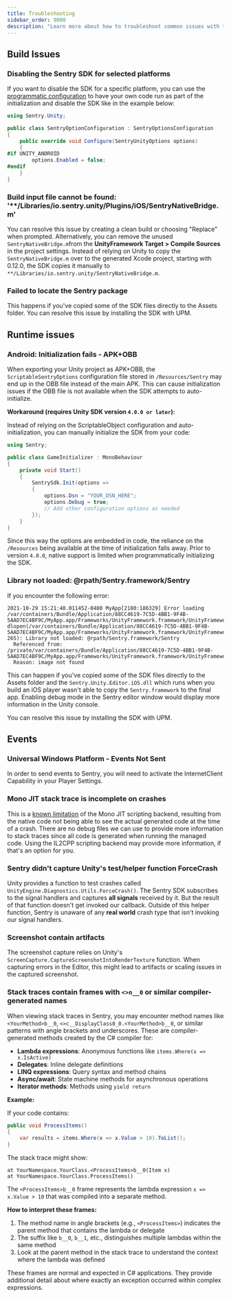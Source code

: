 ```yaml
---
title: Troubleshooting
sidebar_order: 9000
description: "Learn more about how to troubleshoot common issues with the Unity SDK. "
---
```


## Build Issues

### Disabling the Sentry SDK for selected platforms

If you want to disable the SDK for a specific platform, you can use the [programmatic configuration](/platforms/unity/configuration/options/programmatic-configuration/) to have your own code run as part of the initialization and disable the SDK like in the example below:

```csharp
using Sentry.Unity;

public class SentryOptionConfiguration : SentryOptionsConfiguration
{
    public override void Configure(SentryUnityOptions options)
    {
#if UNITY_ANDROID
        options.Enabled = false;
#endif
    }
}

```

### Build input file cannot be found: '\*\*/Libraries/io.sentry.unity/Plugins/iOS/SentryNativeBridge.m'

You can resolve this issue by creating a clean build or choosing "Replace" when prompted. Alternatively, you can remove the unused `SentryNativeBridge.m`from the **UnityFramework Target > Compile Sources** in the project settings. Instead of relying on Unity to copy the `SentryNativeBridge.m` over to the generated Xcode project, starting with 0.12.0, the SDK copies it manually to `**/Libraries/io.sentry.unity/SentryNativeBridge.m`.

### Failed to locate the Sentry package

This happens if you've copied some of the SDK files directly to the Assets folder. You can resolve this issue by installing the SDK with UPM.

## Runtime issues

### Android: Initialization fails - APK+OBB

When exporting your Unity project as APK+OBB, the `ScriptableSentryOptions` configuration file stored in `/Resources/Sentry` may end up in the OBB file instead of the main APK. This can cause initialization issues if the OBB file is not available when the SDK attempts to auto-initialize.

**Workaround (requires Unity SDK version `4.0.0 or later`):**

Instead of relying on the ScriptableObject configuration and auto-initialization, you can manually initialize the SDK from your code:

```csharp
using Sentry;

public class GameInitializer : MonoBehaviour
{
    private void Start()
    {
        SentrySdk.Init(options =>
        {
            options.Dsn = "YOUR_DSN_HERE";
            options.Debug = true;
            // Add other configuration options as needed
        });
    }
}
```

Since this way the options are embedded in code, the reliance on the `/Resources` being available at the time of initialization falls away.
Prior to version `4.0.0`, native support is limited when programmatically initializing the SDK.

### Library not loaded: @rpath/Sentry.framework/Sentry

If you encounter the following error:

```
2021-10-29 15:21:40.011452-0400 MyApp[2180:186329] Error loading /var/containers/Bundle/Application/88CC4619-7C5D-4BB1-9F4B-5AAD7EC4BF9C/MyApp.app/Frameworks/UnityFramework.framework/UnityFramework:  dlopen(/var/containers/Bundle/Application/88CC4619-7C5D-4BB1-9F4B-5AAD7EC4BF9C/MyApp.app/Frameworks/UnityFramework.framework/UnityFramework, 265): Library not loaded: @rpath/Sentry.framework/Sentry
  Referenced from: /private/var/containers/Bundle/Application/88CC4619-7C5D-4BB1-9F4B-5AAD7EC4BF9C/MyApp.app/Frameworks/UnityFramework.framework/UnityFramework
  Reason: image not found
```

This can happen if you've copied some of the SDK files directly to the Assets folder and the `Sentry.Unity.Editor.iOS.dll` which runs when you build an iOS player wasn't able to copy the `Sentry.framework` to the final app. Enabling debug mode in the Sentry editor window would display more information in the Unity console.

You can resolve this issue by installing the SDK with UPM.

## Events

### Universal Windows Platform - Events Not Sent

In order to send events to Sentry, you will need to activate the InternetClient Capability in your Player Settings.

### Mono JIT stack trace is incomplete on crashes

This is a [known limitation](https://github.com/getsentry/sentry-unity/issues/884#issuecomment-1233035296) of the Mono JIT scripting backend, resulting from the native code not being able to see the actual generated code at the time of a crash. There are no debug files we can use to provide more information to stack traces since all code is generated when running the managed code. Using the IL2CPP scripting backend may provide more information, if that's an option for you.

### Sentry didn't capture Unity's test/helper function ForceCrash

Unity provides a function to test crashes called `UnityEngine.Diagnostics.Utils.ForceCrash()`. The Sentry SDK subscribes to the signal handlers and captures **all signals** received by it.
But the result of that function doesn't get invoked our callback.
Outside of this helper function, Sentry is unaware of any **real world** crash type that isn't invoking our signal handlers.

### Screenshot contain artifacts

The screenshot capture relies on Unity's `ScreenCapture.CaptureScreenshotIntoRenderTexture` function. When capturing errors in the Editor, this might lead to artifacts or scaling issues in the captured screenshot.

### Stack traces contain frames with `<>n__0` or similar compiler-generated names

When viewing stack traces in Sentry, you may encounter method names like `<YourMethod>b__0`, `<>c__DisplayClass0_0.<YourMethod>b__0`, or similar patterns with angle brackets and underscores. These are compiler-generated methods created by the C# compiler for:

- **Lambda expressions**: Anonymous functions like `items.Where(x => x.IsActive)`
- **Delegates**: Inline delegate definitions
- **LINQ expressions**: Query syntax and method chains
- **Async/await**: State machine methods for asynchronous operations
- **Iterator methods**: Methods using `yield return`

**Example:**

If your code contains:
```csharp
public void ProcessItems()
{
    var results = items.Where(x => x.Value > 10).ToList();
}
```

The stack trace might show:
```
at YourNamespace.YourClass.<ProcessItems>b__0(Item x)
at YourNamespace.YourClass.ProcessItems()
```

The `<ProcessItems>b__0` frame represents the lambda expression `x => x.Value > 10` that was compiled into a separate method.

**How to interpret these frames:**

1. The method name in angle brackets (e.g., `<ProcessItems>`) indicates the parent method that contains the lambda or delegate
2. The suffix like `b__0`, `b__1`, etc., distinguishes multiple lambdas within the same method
3. Look at the parent method in the stack trace to understand the context where the lambda was defined

These frames are normal and expected in C# applications. They provide additional detail about where exactly an exception occurred within complex expressions.
